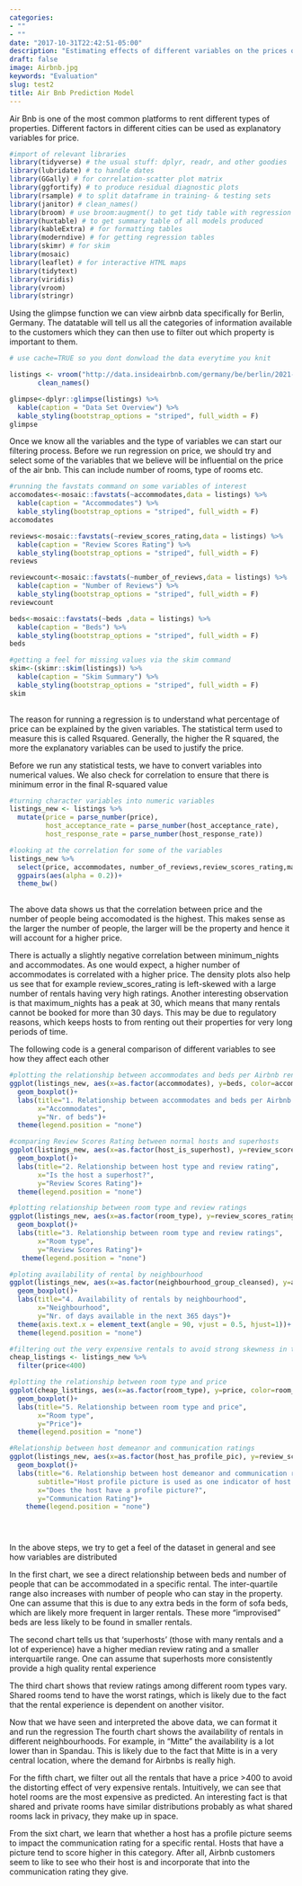 ```yaml
---
categories:
- ""
- ""
date: "2017-10-31T22:42:51-05:00"
description: "Estimating effects of different variables on the prices of Air Bnb"
draft: false
image: Airbnb.jpg
keywords: "Evaluation"
slug: test2
title: Air Bnb Prediction Model
---
```


Air Bnb is one of the most common platforms to rent different types of properties. Different factors in different cities can be used as explanatory variables for price.


```r
#import of relevant libraries
library(tidyverse) # the usual stuff: dplyr, readr, and other goodies
library(lubridate) # to handle dates
library(GGally) # for correlation-scatter plot matrix
library(ggfortify) # to produce residual diagnostic plots
library(rsample) # to split dataframe in training- & testing sets
library(janitor) # clean_names()
library(broom) # use broom:augment() to get tidy table with regression output, residuals, etc
library(huxtable) # to get summary table of all models produced
library(kableExtra) # for formatting tables
library(moderndive) # for getting regression tables
library(skimr) # for skim
library(mosaic)
library(leaflet) # for interactive HTML maps
library(tidytext)
library(viridis)
library(vroom)
library(stringr)
```

Using the glimpse function we can view airbnb data specifically for Berlin, Germany. The datatable will tell us all the categories of information available to the customers which they can then use to filter out which property is important to them.
```r

# use cache=TRUE so you dont donwload the data everytime you knit

listings <- vroom("http://data.insideairbnb.com/germany/be/berlin/2021-09-21/data/listings.csv.gz") %>% 
       clean_names()


```

```r
glimpse<-dplyr::glimpse(listings) %>% 
  kable(caption = "Data Set Overview") %>%
  kable_styling(bootstrap_options = "striped", full_width = F)
glimpse
```

Once we know all the variables and the type of variables we can start our filtering process. Before we run regression on price, we should try and select some of the variables that we believe will be influential on the price of the air bnb. This can include number of rooms, type of rooms etc.

```r

#running the favstats command on some variables of interest
accomodates<-mosaic::favstats(~accommodates,data = listings) %>% 
  kable(caption = "Accommodates") %>%
  kable_styling(bootstrap_options = "striped", full_width = F)
accomodates

reviews<-mosaic::favstats(~review_scores_rating,data = listings) %>% 
  kable(caption = "Review Scores Rating") %>%
  kable_styling(bootstrap_options = "striped", full_width = F)
reviews

reviewcount<-mosaic::favstats(~number_of_reviews,data = listings) %>% 
  kable(caption = "Number of Reviews") %>%
  kable_styling(bootstrap_options = "striped", full_width = F)
reviewcount

beds<-mosaic::favstats(~beds ,data = listings) %>% 
  kable(caption = "Beds") %>%
  kable_styling(bootstrap_options = "striped", full_width = F)
beds

#getting a feel for missing values via the skim command
skim<-(skimr::skim(listings)) %>% 
  kable(caption = "Skim Summary") %>%
  kable_styling(bootstrap_options = "striped", full_width = F)
skim
  
```
The reason for running a regression is to understand what percentage of price can be explained by the given variables. The statistical term used to measure this is called Rsquared. Generally, the higher the R squared, the more the explanatory variables can be used to justify the price.

Before we run any statistical tests, we have to convert variables into numerical values. We also check for correlation to ensure that there is minimum error in the final R-squared value 
```r

#turning character variables into numeric variables
listings_new <- listings %>% 
  mutate(price = parse_number(price),        
         host_acceptance_rate = parse_number(host_acceptance_rate),
         host_response_rate = parse_number(host_response_rate))

#looking at the correlation for some of the variables 
listings_new %>% 
  select(price, accommodates, number_of_reviews,review_scores_rating,maximum_nights,minimum_nights) %>%
  ggpairs(aes(alpha = 0.2))+
  theme_bw() 
  

```
The above data shows us that the correlation between price and the number of people being accomodated is the highest. This makes sense as the larger the number of people, the larger will be the property and hence it will account for a higher price.

There is actually a slightly negative correlation between minimum_nights and accommodates. As one would expect, a higher number of accommodates is correlated with a higher price. The density plots also help us see that for example review_scores_rating is left-skewed with a large number of rentals having very high ratings. Another interesting observation is that maximum_nights has a peak at 30, which means that many rentals cannot be booked for more than 30 days. This may be due to regulatory reasons, which keeps hosts to from renting out their properties for very long periods of time. 

The following code is a general comparison of different variables to see how they affect each other

```r

#plotting the relationship between accommodates and beds per Airbnb rental
ggplot(listings_new, aes(x=as.factor(accommodates), y=beds, color=accommodates))+
  geom_boxplot()+
  labs(title="1. Relationship between accommodates and beds per Airbnb rental",
       x="Accommodates",
       y="Nr. of beds")+
  theme(legend.position = "none")

#comparing Review Scores Rating between normal hosts and superhosts
ggplot(listings_new, aes(x=as.factor(host_is_superhost), y=review_scores_rating,color=host_is_superhost))+
  geom_boxplot()+
  labs(title="2. Relationship between host type and review rating",
       x="Is the host a superhost?",
       y="Review Scores Rating")+
  theme(legend.position = "none")

#plotting relationship between room type and review ratings
ggplot(listings_new, aes(x=as.factor(room_type), y=review_scores_rating, alpha=0.01, color=room_type))+
  geom_boxplot()+
  labs(title="3. Relationship between room type and review ratings",
       x="Room type",
       y="Review Scores Rating")+
   theme(legend.position = "none")

#ploting availability of rental by neighbourhood
ggplot(listings_new, aes(x=as.factor(neighbourhood_group_cleansed), y=availability_365, color=neighbourhood_group_cleansed))+
  geom_boxplot()+
  labs(title="4. Availability of rentals by neighbourhood",
       x="Neighbourhood",
       y="Nr. of days available in the next 365 days")+
  theme(axis.text.x = element_text(angle = 90, vjust = 0.5, hjust=1))+
  theme(legend.position = "none") 

#filtering out the very expensive rentals to avoid strong skewness in the data 
cheap_listings <- listings_new %>% 
  filter(price<400)

#plotting the relationship between room type and price
ggplot(cheap_listings, aes(x=as.factor(room_type), y=price, color=room_type))+
  geom_boxplot()+
  labs(title="5. Relationship between room type and price",
       x="Room type",
       y="Price")+
  theme(legend.position = "none")

#Relationship between host demeanor and communication ratings
ggplot(listings_new, aes(x=as.factor(host_has_profile_pic), y=review_scores_communication, color=host_has_profile_pic))+
  geom_boxplot()+
  labs(title="6. Relationship between host demeanor and communication ratings",
       subtitle="Host profile picture is used as one indicator of host demeanor",
       x="Does the host have a profile picture?",
       y="Communication Rating")+
    theme(legend.position = "none")





```
In the above steps, we try to get a feel of the dataset in general and see how variables are distributed

In the first chart, we see a direct relationship between beds and number of people that can be accommodated in a specific rental. The inter-quartile range also increases with number of people who can stay in the property. One can assume that this is due to any extra beds in the form of sofa beds, which are likely more frequent in larger rentals. These more "improvised" beds are less likely to be found in smaller rentals. 

The second chart tells us that 'superhosts' (those with many rentals and a lot of experience) have a higher median review rating and a smaller interquartile range. One can assume that superhosts more consistently provide a high quality rental experience 

The third chart shows that review ratings among different room types vary. Shared rooms tend to have the worst ratings, which is likely due to the fact that the rental experience is dependent on another visitor. 

Now that we have seen and interpreted the above data, we can format it and run the regression
The fourth chart shows the availability of rentals in different neighbourhoods. For example, in "Mitte" the availability is a lot lower than in Spandau. This is likely due to the fact that Mitte is in a very central location, where the demand for Airbnbs is really high.  

For the fifth chart, we filter out all the rentals that have a price >400 to avoid the distorting effect of very expensive rentals. Intuitively, we can see that hotel rooms are the most expensive as predicted. An interesting fact is that shared and private rooms have similar distributions probably as what shared rooms lack in privacy, they make up in space.

From the sixt chart, we learn that whether a host has a profile picture seems to impact the communication rating for a specific rental. Hosts that have a picture tend to score higher in this category. After all, Airbnb customers seem to like to see who their host is and incorporate that into the communication rating they give. 

